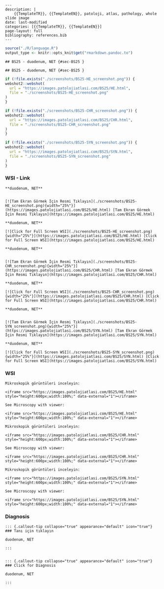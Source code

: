 

```comment
---
description: |
    {{TemplateTR}}, {{TemplateEN}}, patoloji, atlas, pathology, whole slide image
date: last-modified
categories: [{{TemplateTR}}, {{TemplateEN}}]
page-layout: full
bibliography: references.bib
---
```






```r
source("./R/language.R")
output_type <- knitr::opts_knit$get("rmarkdown.pandoc.to")
```


```asis
## BS25 - duodenum, NET {#sec-BS25 }
```


```asis
## BS25 - duodenum, NET {#sec-BS25 }
```






```r
if (!file.exists("./screenshots/BS25-HE_screenshot.png")) {
webshot2::webshot(
  url = "https://images.patolojiatlasi.com/BS25/HE.html",
  file = "./screenshots/BS25-HE_screenshot.png"
)
}
```






```r
if (!file.exists("./screenshots/BS25-CHR_screenshot.png")) {
webshot2::webshot(
  url = "https://images.patolojiatlasi.com/BS25/CHR.html",
  file = "./screenshots/BS25-CHR_screenshot.png"
)
}
```






```r
if (!file.exists("./screenshots/BS25-SYN_screenshot.png")) {
webshot2::webshot(
  url = "https://images.patolojiatlasi.com/BS25/SYN.html",
  file = "./screenshots/BS25-SYN_screenshot.png"
)
}
```





::::: panel-tabset


### WSI - Link







```asis

**duodenum, NET**


[![Tam Ekran Görmek İçin Resmi Tıklayın](./screenshots/BS25-HE_screenshot.png){width="25%"}](https://images.patolojiatlasi.com/BS25/HE.html) [Tam Ekran Görmek İçin Resmi Tıklayın](https://images.patolojiatlasi.com/BS25/HE.html)
```

```asis

**duodenum, NET**

[![Click for Full Screen WSI](./screenshots/BS25-HE_screenshot.png){width="25%"}](https://images.patolojiatlasi.com/BS25/HE.html) [Click for Full Screen WSI](https://images.patolojiatlasi.com/BS25/HE.html)

```






```asis

**duodenum, NET**


[![Tam Ekran Görmek İçin Resmi Tıklayın](./screenshots/BS25-CHR_screenshot.png){width="25%"}](https://images.patolojiatlasi.com/BS25/CHR.html) [Tam Ekran Görmek İçin Resmi Tıklayın](https://images.patolojiatlasi.com/BS25/CHR.html)
```

```asis

**duodenum, NET**

[![Click for Full Screen WSI](./screenshots/BS25-CHR_screenshot.png){width="25%"}](https://images.patolojiatlasi.com/BS25/CHR.html) [Click for Full Screen WSI](https://images.patolojiatlasi.com/BS25/CHR.html)

```






```asis

**duodenum, NET**


[![Tam Ekran Görmek İçin Resmi Tıklayın](./screenshots/BS25-SYN_screenshot.png){width="25%"}](https://images.patolojiatlasi.com/BS25/SYN.html) [Tam Ekran Görmek İçin Resmi Tıklayın](https://images.patolojiatlasi.com/BS25/SYN.html)
```

```asis

**duodenum, NET**

[![Click for Full Screen WSI](./screenshots/BS25-SYN_screenshot.png){width="25%"}](https://images.patolojiatlasi.com/BS25/SYN.html) [Click for Full Screen WSI](https://images.patolojiatlasi.com/BS25/SYN.html)

```





### WSI








```asis
Mikroskopik görüntüleri inceleyin:

<iframe src="https://images.patolojiatlasi.com/BS25/HE.html" style="height:600px;width:100%;" data-external="1"></iframe>

```





```asis

See Microscopy with viewer:

<iframe src="https://images.patolojiatlasi.com/BS25/HE.html" style="height:600px;width:100%;" data-external="1"></iframe>

```







```asis
Mikroskopik görüntüleri inceleyin:

<iframe src="https://images.patolojiatlasi.com/BS25/CHR.html" style="height:600px;width:100%;" data-external="1"></iframe>

```





```asis

See Microscopy with viewer:

<iframe src="https://images.patolojiatlasi.com/BS25/CHR.html" style="height:600px;width:100%;" data-external="1"></iframe>

```







```asis
Mikroskopik görüntüleri inceleyin:

<iframe src="https://images.patolojiatlasi.com/BS25/SYN.html" style="height:600px;width:100%;" data-external="1"></iframe>

```





```asis

See Microscopy with viewer:

<iframe src="https://images.patolojiatlasi.com/BS25/SYN.html" style="height:600px;width:100%;" data-external="1"></iframe>

```





### Diagnosis


```asis


::: {.callout-tip collapse="true" appearance="default" icon="true"}
### Tanı için tıklayın

duodenum, NET

:::


```


```asis


::: {.callout-tip collapse="true" appearance="default" icon="true"}
### Click for Diagnosis

duodenum, NET

:::

```









:::::








